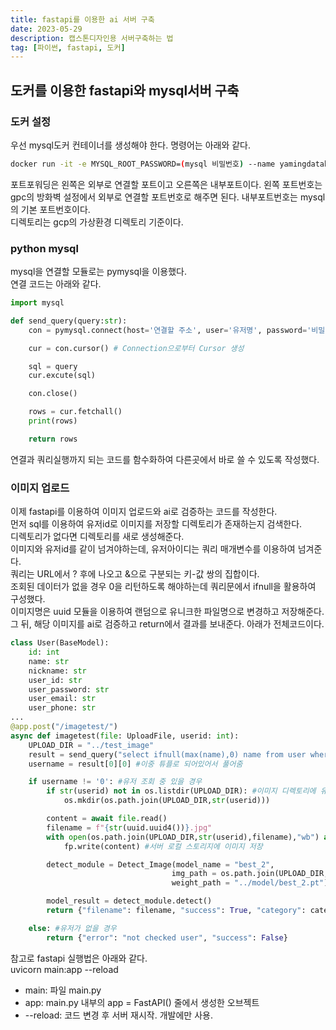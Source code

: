 ```yaml
---
title: fastapi를 이용한 ai 서버 구축
date: 2023-05-29
description: 캡스톤디자인용 서버구축하는 법
tag: [파이썬, fastapi, 도커]
---
```


## 도커를 이용한 fastapi와 mysql서버 구축
### 도커 설정
우선 mysql도커 컨테이너를 생성해야 한다. 명령어는 아래와 같다.  
```bash
docker run -it -e MYSQL_ROOT_PASSWORD=(mysql 비밀번호) --name yamingdatabase -d -p 5000:3306 -v /home/jwsjws99/yaming:/data mysql
```
포트포워딩은 왼쪽은 외부로 연결할 포트이고 오른쪽은 내부포트이다. 왼쪽 포트번호는 gpc의 방화벽 설정에서 외부로 연결할 포트번호로 해주면 된다. 내부포트번호는 mysql의 기본 포트번호이다.  
디렉토리는 gcp의 가상환경 디렉토리 기준이다.  

### python mysql  
mysql을 연결할 모듈로는 pymysql을 이용했다.  
연결 코드는 아래와 같다.  
```python
import mysql 

def send_query(query:str):
    con = pymysql.connect(host='연결할 주소', user='유저명', password='비밀번호', port=5000, db='db명', charset='utf8')

    cur = con.cursor() # Connection으로부터 Cursor 생성

    sql = query
    cur.excute(sql)

    con.close()

    rows = cur.fetchall()
    print(rows)

    return rows
```
연결과 쿼리실행까지 되는 코드를 함수화하여 다른곳에서 바로 쓸 수 있도록 작성했다.  

### 이미지 업로드  
이제 fastapi를 이용하여 이미지 업로드와 ai로 검증하는 코드를 작성한다.  
먼저 sql를 이용하여 유저id로 이미지를 저장할 디렉토리가 존재하는지 검색한다.  
디렉토리가 없다면 디렉토리를 새로 생성해준다.  
이미지와 유저id를 같이 넘겨야하는데, 유저아이디는 쿼리 매개변수를 이용하여 넘겨준다.  
쿼리는 URL에서 ? 후에 나오고 &으로 구분되는 키-값 쌍의 집합이다.  
조회된 데이터가 없을 경우 0을 리턴하도록 해야하는데 쿼리문에서 ifnull을 활용하여 구성했다.  
이미지명은 uuid 모듈을 이용하여 랜덤으로 유니크한 파일명으로 변경하고 저장해준다.  
그 뒤, 해당 이미지를 ai로 검증하고 return에서 결과를 보내준다. 아래가 전체코드이다.  
```python
class User(BaseModel):
    id: int 
    name: str
    nickname: str
    user_id: str
    user_password: str
    user_email: str
    user_phone: str
...
@app.post("/imagetest/")
async def imagetest(file: UploadFile, userid: int):
    UPLOAD_DIR = "../test_image"
    result = send_query("select ifnull(max(name),0) name from user where usernum='"+str(userid)+"'")
    username = result[0][0] #이중 튜플로 되어있어서 풀어줌

    if username != '0': #유저 조회 중 있을 경우
        if str(userid) not in os.listdir(UPLOAD_DIR): #이미지 디렉토리에 유저가 없을 경우
            os.mkdir(os.path.join(UPLOAD_DIR,str(userid)))

        content = await file.read()
        filename = f"{str(uuid.uuid4())}.jpg" 
        with open(os.path.join(UPLOAD_DIR,str(userid),filename),"wb") as fp:
            fp.write(content) #서버 로컬 스토리지에 이미지 저장

        detect_module = Detect_Image(model_name = "best_2",
                                    img_path = os.path.join(UPLOAD_DIR,str(userid),filename),
                                    weight_path = "../model/best_2.pt")

        model_result = detect_module.detect()
        return {"filename": filename, "success": True, "category": category[model_result], "food_code": model_result}

    else: #유저가 없을 경우
        return {"error": "not checked user", "success": False}
```
참고로 fastapi 실행법은 아래와 같다.  
uvicorn main:app --reload
- main: 파일 main.py
- app: main.py 내부의 app = FastAPI() 줄에서 생성한 오브젝트
- --reload: 코드 변경 후 서버 재시작. 개발에만 사용.


    